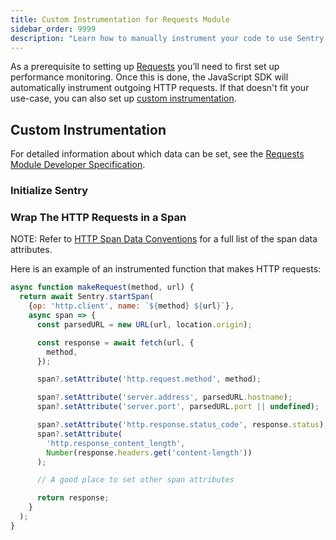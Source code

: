 ```yaml
---
title: Custom Instrumentation for Requests Module
sidebar_order: 9999
description: "Learn how to manually instrument your code to use Sentry's Requests module."
---
```


As a prerequisite to setting up [Requests](/product/performance/requests/) you’ll need to first <PlatformLink to="/performance/">set up performance monitoring</PlatformLink>. Once this is done, the JavaScript SDK will automatically instrument outgoing HTTP requests. If that doesn't fit your use-case, you can also set up [custom instrumentation](#custom-instrumentation).

## Custom Instrumentation

For detailed information about which data can be set, see the [Requests Module Developer Specification](https://develop.sentry.dev/sdk/performance/modules/requests/).

### Initialize Sentry

<PlatformContent includePath="getting-started-config" />

### Wrap The HTTP Requests in a Span

NOTE: Refer to [HTTP Span Data Conventions](https://develop.sentry.dev/sdk/performance/span-data-conventions/#http) for a full list of the span data attributes.

Here is an example of an instrumented function that makes HTTP requests:

```javascript
async function makeRequest(method, url) {
  return await Sentry.startSpan(
    {op: 'http.client', name: `${method} ${url}`},
    async span => {
      const parsedURL = new URL(url, location.origin);

      const response = await fetch(url, {
        method,
      });

      span?.setAttribute('http.request.method', method);

      span?.setAttribute('server.address', parsedURL.hostname);
      span?.setAttribute('server.port', parsedURL.port || undefined);

      span?.setAttribute('http.response.status_code', response.status);
      span?.setAttribute(
        'http.response_content_length',
        Number(response.headers.get('content-length'))
      );

      // A good place to set other span attributes

      return response;
    }
  );
}
```
